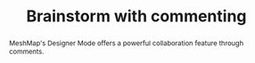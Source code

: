 ---
title: Brainstorm with commenting
abstract: "MeshMap's Designer Mode offers a powerful collaboration feature through comments."
thumbnail: ../../../assets/images/comments/comment.svg
eurl: https://khulnasoft.com/cloud-native-management/meshmap/collaborate/peer-reviews
category: usecase
status: delivered
---